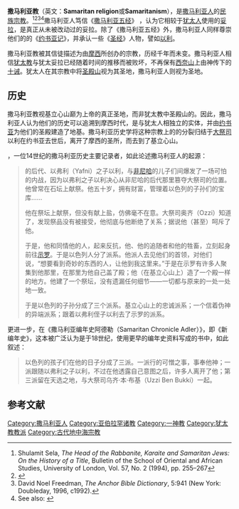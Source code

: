 {{short description|撒马利亚民族宗教}}
{{Expand language|1=en}}
{{撒马利亚教}}
{{Contains special characters}}

'''撒马利亚教'''（英文：'''Samaritan religion'''或'''Samaritanism'''），是[[撒马利亚人|撒马利亚人]]的[[民族宗教团体|民族宗教]]。<ref>
Shulamit Sela, ''The Head of the Rabbanite, Karaite and Samaritan Jews: On the History of a Title'', Bulletin of the School of Oriental and African Studies, University of London, Vol. 57, No. 2 (1994), pp. 255–267
</ref>{{sfn|Mor|Reiterer|Winkler|2010|p=}}{{sfn|Coggins|1975|p=}}{{sfn|Pummer|2002|pp=42, 123, 156}}<ref name="Gesellschaft1862">{{cite book|last1=Grunbaum|first1=M.|last2=Geiger|first2=Rapoport|title=Zeitschrift der Deutschen Morgenländischen Gesellschaft: ZDMG|url=https://books.google.com/books?id=mgY-AAAAcAAJ|volume=16|year=1862|publisher=Harrassowitz|pages=389–416|chapter=mitgetheilten ausfsatze uber die samaritaner|access-date=2021-03-05|archive-date=2020-09-28|archive-url=https://web.archive.org/web/20200928192843/https://books.google.com/books?id=mgY-AAAAcAAJ|dead-url=no}}</ref><ref>
David Noel Freedman, ''The Anchor Bible Dictionary'', 5:941 (New York: Doubleday, 1996, c1992).</ref><ref>See also:
{{cite book|author=Saint Epiphanius (Bishop of Constantia in Cyprus)|title=The Panarion of Ephiphanius of Salamis: Book I (sects 1–46)|url=https://books.google.com/books?id=s9-utOHPLfEC&pg=PA29|date=1 January 1987|publisher=BRILL|isbn=978-90-04-07926-7|page=30|access-date=2021-03-05|archive-date=2020-05-13|archive-url=https://web.archive.org/web/20200513143650/https://books.google.com/books?id=s9-utOHPLfEC&pg=PA29|dead-url=no}}
{{cite book|author=Paul Keseling|title=Die chronik des Eusebius in der syrischen ueberlieferung (auszug)|url=https://books.google.com/books?id=gHhNAAAAYAAJ|year=1921|publisher=Druck von A. Mecke|page=184|access-date=2021-03-05|archive-date=2020-10-26|archive-url=https://web.archive.org/web/20201026023602/https://books.google.com/books?id=gHhNAAAAYAAJ|dead-url=no}}
{{cite book |author=Origen |title=The Commentary of Origen on S. John's Gospel: The Text Rev. with a Critical Introd. & Indices |url=https://books.google.com/books?id=PGuLXIy_eXEC |year=1896 |publisher=The University Press |access-date=2021-03-05 |archive-date=2021-03-08 |archive-url=https://web.archive.org/web/20210308134204/https://books.google.com/books?id=PGuLXIy_eXEC |dead-url=no }}</ref>撒马利亚人笃信《[[撒马利亚五经|撒马利亚五经]]》 ，认为它相较于[[犹太人|犹太人]]使用的[[妥拉|妥拉]]，是真正从未被改动过的妥拉。{{sfn|Tsedaka|2013|p=}}除了《撒马利亚五经》外，撒马利亚人同样尊崇他们的{{link-en|约书亚记（撒马利亚版）|Book of Joshua (Samaritan)|版本}}的《[[约书亚记|约书亚记]]》，并承认一些《[[圣经|圣经]]》人物，譬如[[以利|以利]]。

撒马利亚教被其信徒描述为由[[摩西|摩西]]所创办的宗教，历经千年而未变。撒马利亚人相信[[犹太教|犹太教]]与犹太妥拉已经随着时间的推移而被败坏，不再保有[[西奈山|西奈山]]上由神传下的[[十诫|十诫]]。犹太人在其宗教中将[[圣殿山|圣殿山]]视为其圣地，撒马利亚人则视{{link-en|基立心山|Mount Gerizim}}为圣地。

== 历史 ==
撒马利亚教视基立心山巅为上帝的真正圣地，而非犹太教中圣殿山的{{link-en|奠基石|Foundation Stone}}。因此，撒马利亚人认为他们的历史可以追溯到摩西时代，是与犹太人相独立的实体，并由[[约书亚|约书亚]]为他们的圣殿建造了地基。撒马利亚历史学将这种宗教上的的分裂归结于[[大祭司_(犹太教)|大祭司]]以利在约书亚去世后，离开了摩西的圣所，而去到了基立心山。

{{link-en|阿布·法特|Abu'l-Fath}}，一位14世纪的撒马利亚历史主要记录者，如此论述撒马利亚人的起源：{{sfn|Anderson|Giles|2002|p=11–12}}
<blockquote>
{{link-en|以他玛|Ithamar}}的后代、以弗利（Yafni）之子以利，与[[非尼哈|非尼哈]]的儿子们间爆发了一场可怕的内战，因为以弗利之子以利决心从非尼哈的后代那里篡夺大祭司的位置。他曾常在石坛上献祭。他五十岁，拥有财富，管理着以色列的子孙们的宝库……

他在祭坛上献祭，但没有献上盐，仿佛毫不在意。大祭司奥齐（Ozzi）知道了，发现祭品没有被接受，他彻底与他断绝了关系；据说他（甚至）呵斥了他。

于是，他和同情他的人，起来反抗，他、他的追随者和他的牲畜，立刻起身前往[[示罗|示罗]]。于是以色列人分了派系。他派人去见他们的首领，对他们说，“想要看到奇妙的东西的人，让他到我这里来。”于是在示罗有许多人聚集到他那里，在那里为他自己盖了殿；他（在基立心山上）造了一个殿一样的地方。他建了一个祭坛，没有遗漏任何细节——一切都与原来的一处一处地一致。

于是以色列的子孙分成了三个派系。基立心山上的忠诚派系；一个信着伪神的异端派系；跟着以弗利侄子以利去了示罗的派系。</blockquote>
更进一步，在《撒马利亚编年史阿德勒（Samaritan Chronicle Adler）》，即《新编年史》，这本被广泛认为是于18世纪，使用更早的编年史资料写成的书中，如此叙述：
<blockquote>
以色列的孩子们在他的日子分成了三派。一派行{{link-en|外邦人|Gentile}}的可憎之事，事奉他神；一派跟随以弗利之子以利，不过在他透露自己意图之后，许多人离开了他；第三派留在天选之地，与大祭司乌齐·本·布基（Uzzi Ben Bukki）一起。</blockquote>

{{宗教}}
== 参考文献 ==
{{Reflist|2}}
[[Category:撒马利亚人|Category:撒马利亚人]]
[[Category:亚伯拉罕诸教|Category:亚伯拉罕诸教]]
[[Category:一神教|Category:一神教]]
[[Category:犹太教教派|Category:犹太教教派]]
[[Category:古代地中海宗教|Category:古代地中海宗教]]